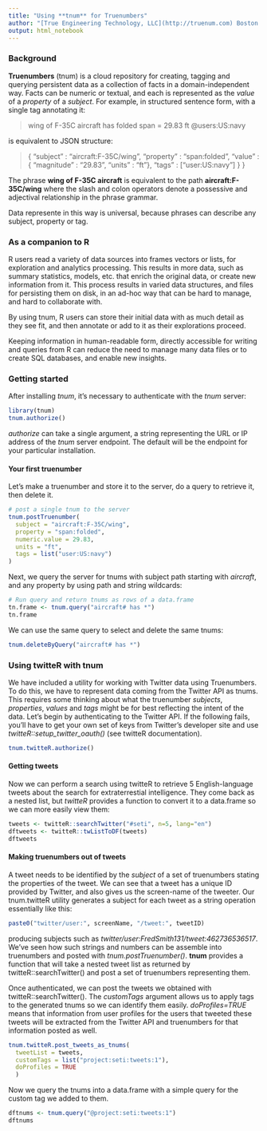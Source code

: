 ```yaml
---
title: "Using **tnum** for Truenumbers"
author: "[True Engineering Technology, LLC](http://truenum.com) Boston MA" 
output: html_notebook
---
```


### Background

**Truenumbers** (tnum) is a cloud repository for creating, tagging and querying persistent data as a collection of facts in a domain-independent way. Facts can be numeric or textual, and each is represented as the *value* of a *property* of a *subject*. For example, in structured sentence form, with a single tag annotating it:

> wing of F-35C aircraft has folded span = 29.83 ft   @users:US:navy

is equivalent to JSON structure:

> { "subject" : "aircraft:F-35C/wing", 
    "property" : "span:folded", 
    "value" : { "magnitude" : "29.83", "units" : "ft"}, 
    "tags" : ["user:US:navy"] }
  }
  
The phrase **wing of F-35C aircraft** is equivalent to the path **aircraft:F-35C/wing** where the slash and colon operators denote a possessive and adjectival relationship in the phrase grammar.

Data represente in this way is universal, because phrases can describe any subject, property or tag.  

### As a companion to R

R users read a variety of data sources into frames vectors or lists, for exploration and analytics processing.  This results in more data, such as summary statistics, models, etc. that enrich the original data, or create new information from it. This process results in varied data structures, and files for persisting them on disk, in an ad-hoc way that can be hard to manage, and hard to collaborate with.

By using tnum, R users can store their initial data with as much detail as they see fit, and then annotate or add to it as their explorations proceed.  

Keeping information in human-readable form, directly accessible for writing and queries from R can reduce the need to manage many data files or to create SQL databases, and enable new insights.  

### Getting started

After installing *tnum*, it's necessary to authenticate with the *tnum* server:
```r
library(tnum)
tnum.authorize()
```
*authorize* can take a single argument, a string representing the URL or IP address of the *tnum* server endpoint.  The default will be the endpoint for your particular installation.

#### Your first truenumber
Let's make a truenumber and store it to the server, do a query to retrieve it, then delete it.  

```r
# post a single tnum to the server
tnum.postTruenumber(
  subject = "aircraft:F-35C/wing",
  property = "span:folded",
  numeric.value = 29.83,
  units = "ft",
  tags = list("user:US:navy")
)
```

Next, we query the server for tnums with subject path starting with *aircraft*, and any property by using path and string wildcards:
```r
# Run query and return tnums as rows of a data.frame
tn.frame <- tnum.query("aircraft# has *")
tn.frame
```
We can use the same query to select and delete the same tnums:
```r
tnum.deleteByQuery("aircraft# has *")
```
### Using **twitteR** with **tnum**

We have included a utility for working with Twitter data using Truenumbers. To do this, we have to represent data coming from the Twitter API as tnums.  This requires some thinking about what the truenumber *subjects*, *properties*, *values* and *tags* might be for best reflecting the intent of the data.  Let's begin by authenticating to the Twitter API.  If the following fails, you'll have to get your own set of keys from Twitter's developer site and use *twitteR::setup_twitter_oauth()* (see twitteR documentation).

```r
tnum.twitteR.authorize()
```
#### Getting tweets

Now we can perform a search using twitteR to retrieve 5 English-language tweets about the search for extraterrestial intelligence.  They come back as a nested list, but *twitteR* provides a function to convert it to a data.frame so we can more easily view them: 
```r
tweets <- twitteR::searchTwitter("#seti", n=5, lang="en")
dftweets <- twitteR::twListToDF(tweets)
dftweets
```
#### Making truenumbers out of tweets

A tweet needs to be identified by the *subject* of a set of truenumbers stating the properties of the tweet.  We can see that a tweet has a unique ID provided by Twitter, and also gives us the screen-name of the tweeter.  Our tnum.twitteR utility generates a subject for each tweet as a string operation essentially like this:
```R
paste0("twitter/user:", screenName, "/tweet:", tweetID)

```
producing subjects such as *twitter/user:FredSmith131/tweet:462736536517*.  We've seen how such strings and numbers can be assemble into truenumbers and posted with *tnum.postTruenumber()*.  **tnum** provides a function that will take a nested tweet list as returned by twitteR::searchTwitter() and post a set of truenumbers representing them.  

Once authenticated, we can post the tweets we obtained with twitteR::searchTwitter().  The *customTags* argument allows us to apply tags to the generated tnums so we can identify them easily.  *doProfiles=TRUE* means that information from user profiles for the users that tweeted these tweets will be extracted from the Twitter API and truenumbers for that information posted as well.  
```r
tnum.twitteR.post_tweets_as_tnums(
  tweetList = tweets,
  customTags = list("project:seti:tweets:1"),
  doProfiles = TRUE
  )
```
Now we query the tnums into a data.frame with a simple query for the custom tag we added to them.
```r
dftnums <- tnum.query("@project:seti:tweets:1")
dftnums
```

